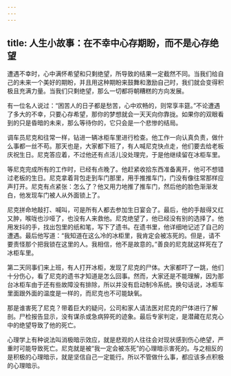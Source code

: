 ```yaml
---
---
---
```

title: 人生小故事：在不幸中心存期盼，而不是心存绝望
---



遭遇不幸时，心中满怀希望和只剩绝望，所导致的结果一定截然不同。当我们给自己的未来一个美好的期盼，并且用这种期盼来鼓舞和激励自己时，我们就会变得积极且充满力量。当我们只剩绝望，那么一切都将朝糟糕的方向发展。

有一位名人说过：“困苦人的日子都是愁苦，心中欢畅的，则常享丰筵。”不论遭遇了多大的不幸，只要心存希望，那你的梦想就会一天天向你靠拢。如果你的双眼看到的只是昏暗的未来，那么等待你的，它只会是一个悲惨的结局。

调车员尼克和往常一样，钻进一辆冰柜车里进行检查。他工作一向认真负责，做什么事都一丝不苟。那天也是，大家都下班了，有人喊尼克快点走，他们要去给老板庆祝生日。尼克答应着，不过他还有点活儿没处理完，于是他继续留在冰柜车里。

等尼克完成所有的工作时，已经有点晚了。他赶紧收拾东西准备离开，他可不想错过老板的生日。尼克拿着背包走到车门那里，用手推推车门，门没有像往常那样应声打开。尼克有点紧张：怎么了？他又用力地推了推车门，然后他的脸色渐渐发白，他发现车门被人从外面锁上了。

尼克拼命地敲打、喊叫，可是所有人都去参加生日宴会了。最后，他的手敲得又红又肿，喉咙也沙哑了，也没有人来救他。尼克绝望了，他已经没有别的选择了。他用发抖的手，找出包里的纸和笔，写下了遗书。在遗书里，他详细地记述了自己的遭遇。最后他写道：“我知道在这么冷的冰柜里，我肯定会被冻死的。但是，请不要责怪那个把我锁在这里的人。我相信，他不是故意的。”善良的尼克就这样死在了冰柜车里。

第二天同事们来上班，有人打开冰柜，发现了尼克的尸体。大家都吓了一跳，他们十分伤心，看了尼克的遗书才知道是怎么回事。然而，大家还是不能理解，因为那台冰柜车由于还有些故障没有排除，所以并没有启动制冷系统。换句话说，冰柜车里面跟外面的温度是一样的，而尼克也不可能缺氧。

那是谁害死了尼克？带着巨大的疑问，公司和家人请法医对尼克的尸体进行了解剖。尸检报告显示，没有谋杀或急病猝死的迹象。最后专家判定，是潜藏在尼克心中的绝望导致了他的死亡。

心理学上有种说法叫消极暗示效应，就是悲观的人往往会对现状感到伤心绝望，严重时可能导致死亡。尼克就是被“我一定会被冻死”的心理暗示害死的。与之相反的是积极的心理暗示，就是坚信自己一定能行。所以不管做什么事，都应该多点积极的心理暗示。